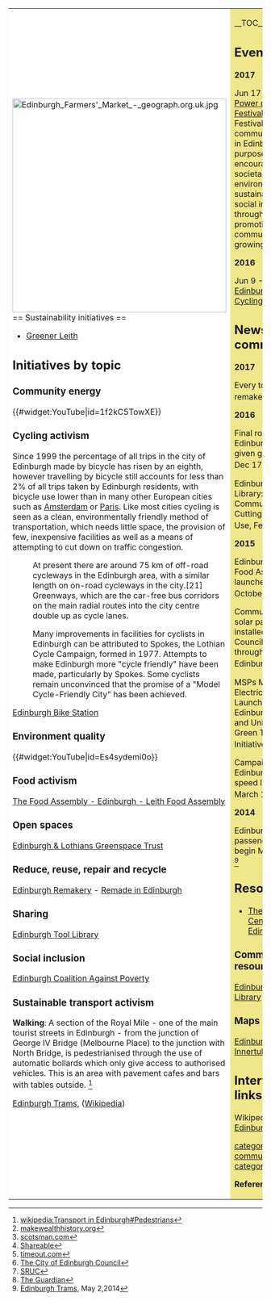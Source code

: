 {| cellpadding="8" cellspacing="0"
|- valign="top" 
| style="background:white" width="52%"|
[[File:Edinburgh Farmers' Market - geograph.org.uk.jpg|424px]]<br clear=left>
== Sustainability initiatives ==
*[http://greenerleith.org.uk/ Greener Leith]

== Initiatives by topic ==

=== Community energy ===

{{#widget:YouTube|id=1f2kC5TowXE}}

=== Cycling activism ===

Since 1999 the percentage of all trips in the city of Edinburgh made by bicycle has risen by an eighth, however travelling by bicycle still accounts for less than 2% of all trips taken by Edinburgh residents, with bicycle use lower than in many other European cities such as [[Amsterdam]] or [[Paris]]. Like most cities cycling is seen as a clean, environmentally friendly method of transportation, which needs little space, the provision of few, inexpensive facilities as well as a means of attempting to cut down on traffic congestion.

:At present there are around 75 km of off-road cycleways in the Edinburgh area, with a similar length on on-road cycleways in the city.[21] Greenways, which are the car-free bus corridors on the main radial routes into the city centre double up as cycle lanes.

:Many improvements in facilities for cyclists in Edinburgh can be attributed to Spokes, the Lothian Cycle Campaign, formed in 1977. Attempts to make Edinburgh more "cycle friendly" have been made, particularly by Spokes. Some cyclists remain unconvinced that the promise of a "Model Cycle-Friendly City" has been achieved. {{W|Cycling in Edinburgh}}

[http://www.thebikestation.org.uk/edinburgh/ Edinburgh Bike Station]

=== Environment quality ===

{{#widget:YouTube|id=Es4sydemi0o}}

=== Food activism ===

[https://thefoodassembly.com/en/assemblies/7377 The Food Assembly - Edinburgh - Leith Food Assembly]

=== Open spaces ===

[http://www.elgt.org.uk/ Edinburgh & Lothians Greenspace Trust]

=== Reduce, reuse, repair and recycle ===

[[Edinburgh Remakery]] - [http://www.remadeinedinburgh.org.uk/ Remade in Edinburgh]

=== Sharing ===

[http://edinburghtoollibrary.org.uk/ Edinburgh Tool Library]

=== Social inclusion ===

[http://www.edinburghagainstpoverty.org.uk/ Edinburgh Coalition Against Poverty]

=== Sustainable transport activism ===

'''Walking''': A section of the Royal Mile - one of the main tourist streets in Edinburgh - from the junction of George IV Bridge (Melbourne Place) to the junction with North Bridge, is pedestrianised through the use of automatic bollards which only give access to authorised vehicles. This is an area with pavement cafes and bars with tables outside. <ref>[[wikipedia:Transport in Edinburgh#Pedestrians]]</ref>

[http://www.edinburghtrams.com/ Edinburgh Trams], ([[wikipedia:Edinburgh Trams|Wikipedia]])

| style="background:khaki" |

__TOC__

== Events ==

'''2017'''

Jun 17 - 18 [https://poweroffoodfestival.wordpress.com/contact/ The Power of Food Festival], weekend Festival celebrating community gardens in Edinburgh. Its purpose is to encourage greater societal wellbeing, environmental sustainability and social inclusion through the promotion of community food growing.

'''2016'''

Jun 9 - 19 [http://edfoc.org.uk/ Edinburgh Festival of Cycling]

== News and comment ==

'''2017'''

Every town needs a remakery, Mar 15 <ref>[https://makewealthhistory.org/2017/03/15/every-town-needs-a-remakery/ makewealthhistory.org]</ref>

'''2016'''

Final route for new Edinburgh cycle path given go-ahead, Dec 17 <ref>[http://www.scotsman.com/news/transport/final-route-for-new-edinburgh-cycle-path-given-go-ahead-1-4319683 scotsman.com]</ref>

Edinburgh Tool Library: Creativity, Community, and Cutting Resource Use, February 8 <ref>[http://www.shareable.net/blog/edinburgh-tool-library-creativity-community-and-cutting-resource-use Shareable]</ref>

'''2015'''

Edinburgh's new Food Assembly launches in Leith, October 19 <ref>[http://www.timeout.com/edinburgh/blog/edinburghs-new-food-assembly-launches-in-leith-101915 timeout.com]</ref>

Community-owned solar panels to be installed in 25 Council buildings throughout Edinburgh. May 25 <ref>[http://www.edinburgh.gov.uk/news/article/1848/the_futures_bright_for_community-owned_solar_project The City of Edinburgh Council]</ref>

MSPs Mounted Electric Bikes to Launch eCycle - Edinburgh Colleges’ and Universities’ Green Transport Initiative, March 31 <ref>[http://www.sruc.ac.uk/news/article/1195/msps_mounted_electric_bikes_to_launch_ecycle_-_edinburgh_colleges_and_universities_green_transport_initiative SRUC]</ref>

Campaigners hail Edinburgh's 20mph speed limit plan, March 11 <ref>[http://www.theguardian.com/uk-news/scotland-blog/2015/mar/11/campaigners-hail-edinburghs-20mph-speed-limit-plan The Guardian]</ref>

'''2014''' 

Edinburgh Trams passenger service to begin May 31, 2014 <ref>[http://www.edinburghtrams.com/news/tram-launch-date-announced Edinburgh Trams], May 2,2014</ref>

== Resources ==
*[http://autonomous.org.uk/ The Autonomous Centre of Edinburgh]

=== Community resources ===

[http://edinburghtoollibrary.org.uk/ Edinburgh Tool Library]

=== Maps ===

[http://www.innertubemap.com/ Edinburgh's Innertube Map]

== Interwiki links ==
Wikipedia: [[wikipedia:Edinburgh|Edinburgh]]


{{scaendmenu}}
[[category:Sustainable community action]]
[[category:Edinburgh]]

'''References'''
{{Attrib sca ref|Edinburgh}}
<references/>

|}